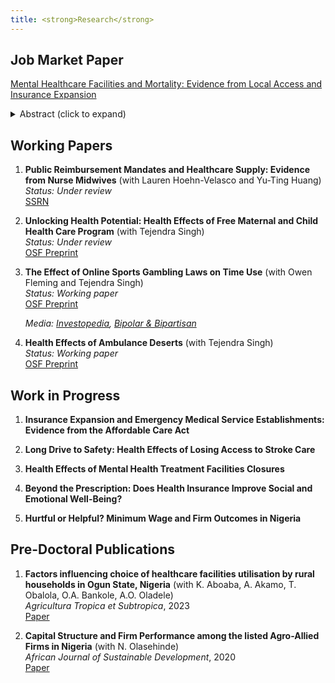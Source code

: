 ```yaml
---
title: <strong>Research</strong>
---
```

<!--  [Research Statement](Yusuff_Teaching_Evaluation_Summary) -->

## <strong>Job Market Paper</strong>

[Mental Healthcare Facilities and Mortality: Evidence from Local Access and Insurance Expansion](ola_yusuff_jmp.pdf)


<details>
<summary>Abstract (click to expand)</summary>
<div style="margin-top: 10px; text-align: justify;">

This paper provides the first causal evidence that mental health treatment facilities reduce mortality. Using within-county variation in facility availability from 1999 to 2016, I find that a 10% increase in facilities reduces mental and behavioral disorder mortality by 2%. Employing Sun and Abraham (2021) heterogeneity-robust estimators, I document three key findings: (1) facility closures cause 10 times larger mortality increases than openings provide benefits, revealing significant market asymmetries; (2) Medicaid expansion amplifies the mortality-reducing effects of facilities by 26%, demonstrating insurance-infrastructure complementarities; and (3) facilities operate through multiple mechanisms including employment creation, disability benefit access, and prescription availability. Effects are strongest among the elderly and less-educated populations. The results indicate that expanding mental health infrastructure, particularly when combined with insurance coverage, represents an effective strategy for addressing the mental health crisis. With mental health conditions costing 4% of global GDP annually, these findings have important implications for healthcare policy.

</div>
</details>

## <strong>Working Papers</strong>

1. **Public Reimbursement Mandates and Healthcare Supply: Evidence from Nurse Midwives** (with Lauren Hoehn-Velasco and Yu-Ting Huang)  
   *Status: Under review*    
   [SSRN]([https://papers.ssrn.com/sol3/papers.cfm?abstract_id=5260167])

2. **Unlocking Health Potential: Health Effects of Free Maternal and Child Health Care Program** (with Tejendra Singh)  
   *Status: Under review*  
   [OSF Preprint]([https://osf.io/preprints/osf/y6wzt])

3. **The Effect of Online Sports Gambling Laws on Time Use** (with Owen Fleming and Tejendra Singh)  
   *Status: Working paper*  
   [OSF Preprint]([https://osf.io/preprints/osf/nxg6y_v1])
   
   *Media: [Investopedia](https://www.investopedia.com/how-sports-betting-is-taking-over-young-mens-time-and-finances-8788230), [Bipolar \& Bipartisan](https://bipolarandbipartisan.substack.com/p/gambling-on-little-league-some-americans)*  

4. **Health Effects of Ambulance Deserts** (with Tejendra Singh)  
   *Status: Working paper*  
   [OSF Preprint]([https://osf.io/preprints/osf/w23ap_v1])

## <strong>Work in Progress</strong>

1. **Insurance Expansion and Emergency Medical Service Establishments: Evidence from the Affordable Care Act**

2. **Long Drive to Safety: Health Effects of Losing Access to Stroke Care**

3. **Health Effects of Mental Health Treatment Facilities Closures**

4. **Beyond the Prescription: Does Health Insurance Improve Social and Emotional Well-Being?**

5. **Hurtful or Helpful? Minimum Wage and Firm Outcomes in Nigeria**

## <strong>Pre-Doctoral Publications</strong>

1. **Factors influencing choice of healthcare facilities utilisation by rural households in Ogun State, Nigeria** (with K. Aboaba, A. Akamo, T. Obalola, O.A. Bankole, A.O. Oladele)  
   *Agricultura Tropica et Subtropica*, 2023  
   [Paper](https://sciendo.com/article/10.2478/ats-2023-0016)

2. **Capital Structure and Firm Performance among the listed Agro-Allied Firms in Nigeria** (with N. Olasehinde)  
   *African Journal of Sustainable Development*, 2020  
   [Paper](https://osf.io/preprints/socarxiv/6jzan_v2)